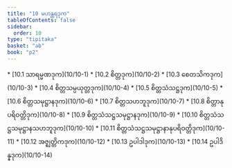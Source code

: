 ```yaml
---
title: "10 မဟန္တရဒုက"
tableOfContents: false
sidebar:
  order: 10
type: "tipitaka"
basket: "ab"
book: "p2"
---
```



<DynamicBreadcrumb />



<TableOfContents book="p2" section="10">
* [10.1 သာရမ္မဏဒုက](10/10-1)
* [10.2 စိတ္တဒုက](10/10-2)
* [10.3 စေတသိကဒုက](10/10-3)
* [10.4 စိတ္တသမ္ပယုတ္တဒုက](10/10-4)
* [10.5 စိတ္တသံသဋ္ဌဒုက](10/10-5)
* [10.6 စိတ္တသမုဋ္ဌာနဒုက](10/10-6)
* [10.7 စိတ္တသဟဘူဒုက](10/10-7)
* [10.8 စိတ္တာနုပရိဝတ္တိဒုက](10/10-8)
* [10.9 စိတ္တသံသဋ္ဌသမုဋ္ဌာနဒုက](10/10-9)
* [10.10 စိတ္တသံသဋ္ဌသမုဋ္ဌာနသဟဘူဒုက](10/10-10)
* [10.11 စိတ္တသံသဋ္ဌသမုဋ္ဌာနာနုပရိဝတ္တိဒုက](10/10-11)
* [10.12 အဇ္ဈတ္တိကဒုက](10/10-12)
* [10.13 ဥပါဒါဒုက](10/10-13)
* [10.14 ဥပါဒိန္နဒုက](10/10-14)
</TableOfContents>